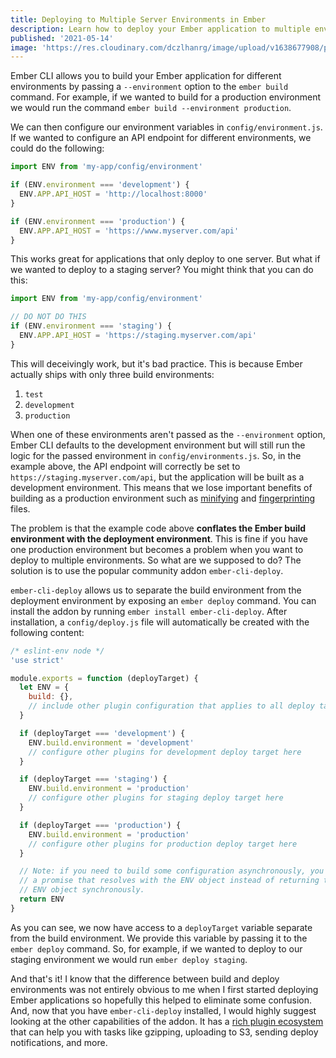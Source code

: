 ```yaml
---
title: Deploying to Multiple Server Environments in Ember
description: Learn how to deploy your Ember application to multiple environments by separating your build environment from your deployment environment
published: '2021-05-14'
image: 'https://res.cloudinary.com/dczlhanrg/image/upload/v1638677908/photo-1574336310290-8f545d91cd5f_safh2p.jpg'
---
```


Ember CLI allows you to build your Ember application for different environments
by passing a `--environment` option to the `ember build` command. For example, if
we wanted to build for a production environment we would run the command
`ember build --environment production`.

We can then configure our environment variables in `config/environment.js`. If
we wanted to configure an API endpoint for different environments, we could
do the following:

```javascript
import ENV from 'my-app/config/environment'

if (ENV.environment === 'development') {
  ENV.APP.API_HOST = 'http://localhost:8000'
}

if (ENV.environment === 'production') {
  ENV.APP.API_HOST = 'https://www.myserver.com/api'
}
```

This works great for applications that only deploy to one server. But what if
we wanted to deploy to a staging server? You might think that you can do this:

```javascript
import ENV from 'my-app/config/environment'

// DO NOT DO THIS
if (ENV.environment === 'staging') {
  ENV.APP.API_HOST = 'https://staging.myserver.com/api'
}
```

This will deceivingly work, but it's bad practice. This is because Ember
actually ships with only three build environments:

1. `test`
2. `development`
3. `production`

When one of these environments aren't passed as the `--environment` option,
Ember CLI defaults to the development environment but will still run the
logic for the passed environment in `config/environments.js`. So,
in the example above, the API endpoint will correctly be set
to `https://staging.myserver.com/api`, but the application will be built as a
development environment. This means that we lose important benefits of building as
a production environment such as [minifying](https://cli.emberjs.com/release/advanced-use/asset-compilation/#minifying)
and [fingerprinting](https://cli.emberjs.com/release/advanced-use/asset-compilation/#fingerprintingandcdnurls) files.

The problem is that the example code above **conflates the Ember build environment
with the deployment environment**. This is fine if you have one production
environment but becomes a problem when you want to deploy to multiple
environments. So what are we supposed to do? The solution is to use the
popular community addon `ember-cli-deploy`.

`ember-cli-deploy` allows us to separate the build environment from the
deployment environment by exposing an `ember deploy` command. You can install
the addon by running `ember install ember-cli-deploy`. After installation, a
`config/deploy.js` file will automatically be created with the following content:

```javascript
/* eslint-env node */
'use strict'

module.exports = function (deployTarget) {
  let ENV = {
    build: {},
    // include other plugin configuration that applies to all deploy targets here
  }

  if (deployTarget === 'development') {
    ENV.build.environment = 'development'
    // configure other plugins for development deploy target here
  }

  if (deployTarget === 'staging') {
    ENV.build.environment = 'production'
    // configure other plugins for staging deploy target here
  }

  if (deployTarget === 'production') {
    ENV.build.environment = 'production'
    // configure other plugins for production deploy target here
  }

  // Note: if you need to build some configuration asynchronously, you can return
  // a promise that resolves with the ENV object instead of returning the
  // ENV object synchronously.
  return ENV
}
```

As you can see, we now have access to a `deployTarget` variable separate from the
build environment. We provide this variable by passing it to the
`ember deploy` command. So, for example, if we wanted to deploy to our
staging environment we would run `ember deploy staging`.

And that's it! I know that the difference between build and deploy environments
was not entirely obvious to me when I first started deploying Ember
applications so hopefully this helped to eliminate some confusion.
And, now that you have `ember-cli-deploy` installed, I would highly suggest
looking at the other capabilities of the addon. It has a
[rich plugin ecosystem](http://ember-cli-deploy.com/plugins/) that can help
you with tasks like gzipping, uploading to S3, sending deploy
notifications, and more.
